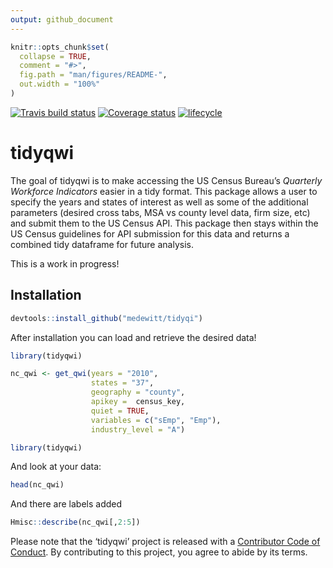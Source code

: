 ```yaml
---
output: github_document
---
```


<!-- README.md is generated from README.Rmd. Please edit that file -->

```r
knitr::opts_chunk$set(
  collapse = TRUE,
  comment = "#>",
  fig.path = "man/figures/README-",
  out.width = "100%"
)
```
[![Travis build status](https://travis-ci.org/medewitt/tidyqwi.svg?branch=master)](https://travis-ci.org/medewitt/tidyqwi) [![Coverage status](https://codecov.io/gh/medewitt/tidyqwi/branch/master/graph/badge.svg)](https://codecov.io/github/medewitt/tidyqwi?branch=master) [![lifecycle](https://img.shields.io/badge/lifecycle-experimental-orange.svg)](https://www.tidyverse.org/lifecycle/#experimental)

# tidyqwi

The goal of tidyqwi is to make accessing the US Census Bureau's _Quarterly Workforce Indicators_ easier in a tidy format. This package allows a user to specify the years and states of interest as well as some of the additional parameters (desired cross tabs, MSA vs county level data, firm size, etc) and submit them to the US Census API. This package then stays within the US Census guidelines for API submission for this data and returns a combined tidy dataframe for future analysis.

This is a work in progress!

## Installation

```r
devtools::install_github("medewitt/tidyqi")
```

After installation you can load and retrieve the desired data!

```r
library(tidyqwi)

nc_qwi <- get_qwi(years = "2010", 
                  states = "37", 
                  geography = "county", 
                  apikey =  census_key, 
                  quiet = TRUE, 
                  variables = c("sEmp", "Emp"), 
                  industry_level = "A")

```

```r
library(tidyqwi)

```


And look at your data:

```r
head(nc_qwi)
```

And there are labels added

```r
Hmisc::describe(nc_qwi[,2:5])
```

Please note that the 'tidyqwi' project is released with a [Contributor Code of Conduct](CODE_OF_CONDUCT.md). By contributing to this project, you agree to abide by its terms.
